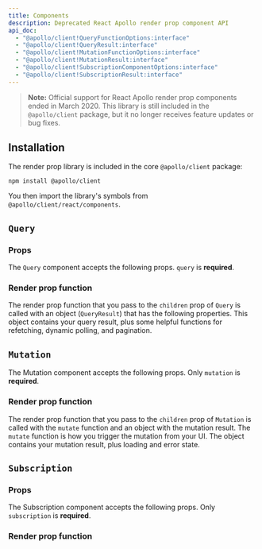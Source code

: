 ```yaml
---
title: Components
description: Deprecated React Apollo render prop component API
api_doc:
  - "@apollo/client!QueryFunctionOptions:interface"
  - "@apollo/client!QueryResult:interface"
  - "@apollo/client!MutationFunctionOptions:interface"
  - "@apollo/client!MutationResult:interface"
  - "@apollo/client!SubscriptionComponentOptions:interface"
  - "@apollo/client!SubscriptionResult:interface"
---
```



> **Note:** Official support for React Apollo render prop components ended in March 2020. This library is still included in the `@apollo/client` package, but it no longer receives feature updates or bug fixes.

## Installation

The render prop library is included in the core `@apollo/client` package:

```
npm install @apollo/client
```

You then import the library's symbols from `@apollo/client/react/components`.

## `Query`

### Props

The `Query` component accepts the following props. `query` is **required**.

<PropertySignatureTable canonicalReference="@apollo/client!QueryFunctionOptions:interface" idPrefix="queryfunctionoptions-interface" />

### Render prop function

The render prop function that you pass to the `children` prop of `Query` is called with an object (`QueryResult`) that has the following properties. This object contains your query result, plus some helpful functions for refetching, dynamic polling, and pagination.

<PropertySignatureTable canonicalReference="@apollo/client!QueryResult:interface" idPrefix="queryresult-interface" />

## `Mutation`

The Mutation component accepts the following props. Only `mutation` is **required**.

<PropertySignatureTable canonicalReference="@apollo/client!MutationFunctionOptions:interface" idPrefix="mutationfunctionoptions-interface" />

### Render prop function

The render prop function that you pass to the `children` prop of `Mutation` is called with the `mutate` function and an object with the mutation result. The `mutate` function is how you trigger the mutation from your UI. The object contains your mutation result, plus loading and error state.

<PropertySignatureTable canonicalReference="@apollo/client!MutationResult:interface" idPrefix="mutationresult-interface" />

## `Subscription`

### Props

The Subscription component accepts the following props. Only `subscription` is **required**.

<PropertySignatureTable canonicalReference="@apollo/client!SubscriptionComponentOptions:interface" idPrefix="subscriptioncomponentoptions-interface" />

### Render prop function

<PropertySignatureTable canonicalReference="@apollo/client!SubscriptionResult:interface" idPrefix="subscriptionresult-interface" />
